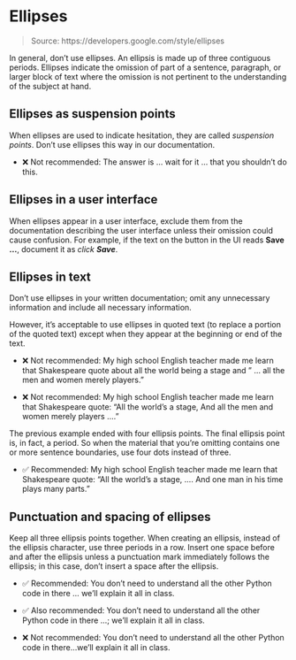 # Ellipses

> Source: https://developers.google.com/style/ellipses

In general, don't use ellipses. An ellipsis is made up of three contiguous periods. Ellipses indicate the omission of part of a sentence, paragraph, or larger block of text where the omission is not pertinent to the understanding of the subject at hand.

## Ellipses as suspension points

When ellipses are used to indicate hesitation, they are called *suspension points*. Don't use ellipses this way in our documentation.

- ❌ Not recommended: The answer is ... wait for it ... that you shouldn't do this.

## Ellipses in a user interface

When ellipses appear in a user interface, exclude them from the documentation describing the user interface unless their omission could cause confusion. For example, if the text on the button in the UI reads **Save ...**, document it as *click **Save***.

## Ellipses in text

Don't use ellipses in your written documentation; omit any unnecessary information and include all necessary information.

However, it's acceptable to use ellipses in quoted text (to replace a portion of the quoted text) except when they appear at the beginning or end of the text.

- ❌ Not recommended: My high school English teacher made me learn that Shakespeare quote about all the world being a stage and " ... all the men and women merely players."

- ❌ Not recommended: My high school English teacher made me learn that Shakespeare quote: "All the world's a stage, And all the men and women merely players ...."

The previous example ended with four ellipsis points. The final ellipsis point is, in fact, a period. So when the material that you're omitting contains one or more sentence boundaries, use four dots instead of three.

- ✅ Recommended: My high school English teacher made me learn that Shakespeare quote: "All the world's a stage, .... And one man in his time plays many parts."

## Punctuation and spacing of ellipses

Keep all three ellipsis points together. When creating an ellipsis, instead of the ellipsis character, use three periods in a row. Insert one space before and after the ellipsis unless a punctuation mark immediately follows the ellipsis; in this case, don't insert a space after the ellipsis.

- ✅ Recommended: You don't need to understand all the other Python code in there ... we'll explain it all in class.

- ✅ Also recommended: You don't need to understand all the other Python code in there ...; we'll explain it all in class.

- ❌ Not recommended: You don't need to understand all the other Python code in there...we'll explain it all in class.